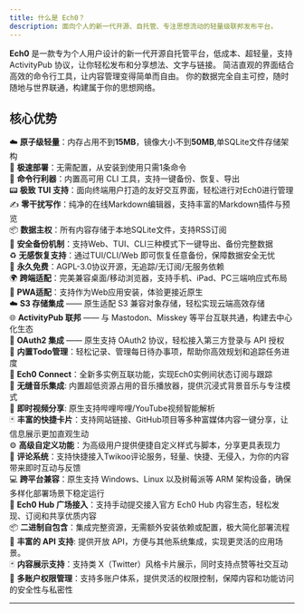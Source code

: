 ```yaml
---
title: 什么是 Ech0？
description: 面向个人的新一代开源、自托管、专注思想流动的轻量级联邦发布平台。
---
```


**Ech0** 是一款专为个人用户设计的新一代开源自托管平台，低成本、超轻量，支持 ActivityPub 协议，让你轻松发布和分享想法、文字与链接。
简洁直观的界面结合高效的命令行工具，让内容管理变得简单而自由。
你的数据完全自主可控，随时随地与世界联通，构建属于你的思想网络。


## 核心优势

☁️ **原子级轻量**：内存占用不到**15MB**，镜像大小不到**50MB**,单SQLite文件存储架构  
🚀 **极速部署**：无需配置，从安装到使用只需1条命令  
🧰 **命令行利器**：内置高可用 CLI 工具，支持一键备份、恢复、导出  
📟 **极致 TUI 支持**：面向终端用户打造的友好交互界面，轻松进行对Ech0进行管理  
✍️ **零干扰写作**：纯净的在线Markdown编辑器，支持丰富的Markdown插件与预览  
📦 **数据主权**：所有内容存储于本地SQLite文件，支持RSS订阅  
🔐 **安全备份机制**：支持Web、TUI、CLI三种模式下一键导出、备份完整数据  
♻️ **无感恢复支持**：通过TUI/CLI/Web 即可恢复任意备份，保障数据安全无忧  
🎉 **永久免费**：AGPL-3.0协议开源，无追踪/无订阅/无服务依赖  
🌍 **跨端适配**：完美兼容桌面/移动浏览器，支持手机、iPad、PC三端响应式布局  
👾 **PWA适配**：支持作为Web应用安装，体验更接近原生  
☁️ **S3 存储集成** —— 原生适配 S3 兼容对象存储，轻松实现云端高效存储  
🌐 **ActivityPub 联邦** —— 与 Mastodon、Misskey 等平台互联共通，构建去中心化生态  
🔑 **OAuth2 集成** —— 原生支持 OAuth2 协议，轻松接入第三方登录与 API 授权  
📝 **内置Todo管理**：轻松记录、管理每日待办事项，帮助你高效规划和追踪任务进度  
🔗 **Ech0 Connect**：全新多实例互联功能，实现Ech0实例间状态订阅与跟踪  
🎵 **无缝音乐集成**: 内置超低资源占用的音乐播放器，提供沉浸式背景音乐与专注模式  
🎥 **即时视频分享**: 原生支持哔哩哔哩/YouTube视频智能解析  
🃏 **丰富的快捷卡片**：支持网站链接、GitHub项目等多种富媒体内容一键分享，让信息展示更加直观生动  
⚙️ **高级自定义功能**：为高级用户提供便捷自定义样式与脚本，分享更具表现力  
💬 **评论系统**：支持快捷接入Twikoo评论服务，轻量、快捷、无侵入，为你的内容带来即时互动与反馈  
💻 **跨平台兼容**：原生支持 Windows、Linux 以及树莓派等 ARM 架构设备，确保多样化部署场景下稳定运行  
🔗 **Ech0 Hub 广场接入**：支持手动提交接入官方 Ech0 Hub 内容生态，轻松发现、订阅和共享优质内容  
📦 **二进制自包含**：集成完整资源，无需额外安装依赖或配置，极大简化部署流程  
🔗 **丰富的 API 支持**: 提供开放 API，方便与其他系统集成，实现更灵活的应用场景。  
🃏 **内容展示支持**：支持类 X（Twitter）风格卡片展示，同时支持点赞等社交互动  
👤 **多账户权限管理**：支持多账户体系，提供灵活的权限控制，保障内容和功能访问的安全性与私密性  

---